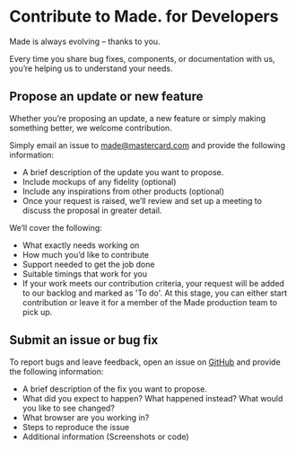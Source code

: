 
<Meta title="Hello/Contribute" />

# Contribute to Made. for Developers

Made is always evolving – thanks to you. 

Every time you share bug fixes, components, or documentation with us, you’re helping us to understand your needs.

## Propose an update or new feature

Whether you’re proposing an update, a new feature or simply making something better, we welcome contribution. 

Simply email an issue to <a href="mailto:made@mastercard.com">made@mastercard.com</a> and provide the following information:

- A brief description of the update you want to propose.
- Include mockups of any fidelity (optional)
- Include any inspirations from other products (optional)
- Once your request is raised, we’ll review and set up a meeting to discuss the proposal in greater detail.

We’ll cover the following:

- What exactly needs working on 
- How much you’d like to contribute
- Support needed to get the job done
- Suitable timings that work for you
- If your work meets our contribution criteria, your request will be added to our backlog and marked as 'To do'. 
At this stage, you can either start contribution or leave it for a member of the Made production team to pick up.


## Submit an issue or bug fix

To report bugs and leave feedback, open an issue on <a href="https://github.com/Mastercard/made/issues" target="_blank">GitHub</a> and provide the following information:

- A brief description of the fix you want to propose.
- What did you expect to happen? What happened instead? What would you like to see changed?
- What browser are you working in?
- Steps to reproduce the issue
- Additional information (Screenshots or code)

